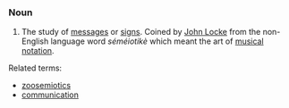 ===Noun===
#The study of [[message]]s or [[sign]]s. Coined by [[en:John Locke|John Locke]] from the non-English language word ''séméiotikè'' which meant the art of [[musical notation]].

Related terms:
*[[zoosemiotics]]
*[[communication]]